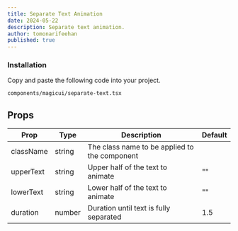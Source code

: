 ```yaml
---
title: Separate Text Animation
date: 2024-05-22
description: Separate text animation.
author: tomonarifeehan
published: true
---
```


<ComponentPreview name = "separate-text-demo" />

<Steps>

### Installation

Copy and paste the following code into your project.

```text
components/magicui/separate-text.tsx
```

<ComponentSource name = "separate-text" />

</Steps>

## Props

| Prop        | Type            | Description                                        | Default |
| ----------- | --------------- | -------------------------------------------------- | ------- |
| className   | string          | The class name to be applied to the component      |         |
| upperText   | string          | Upper half of the text to animate                  | ""      |
| lowerText   | string          | Lower half of the text to animate                  | ""      |
| duration    | number          | Duration until text is fully separated             | 1.5     |